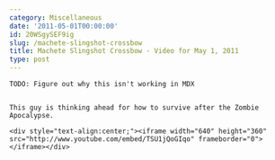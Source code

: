 ```yaml
---
category: Miscellaneous
date: '2011-05-01T00:00:00'
id: 20WSgySEF9ig
slug: /machete-slingshot-crossbow
title: Machete Slingshot Crossbow - Video for May 1, 2011
type: post
---
```


```
TODO: Figure out why this isn't working in MDX


This guy is thinking ahead for how to survive after the Zombie Apocalypse.

<div style="text-align:center;"><iframe width="640" height="360" src="http://www.youtube.com/embed/TSU1jQoGIqo" frameborder="0"> </iframe></div>
```